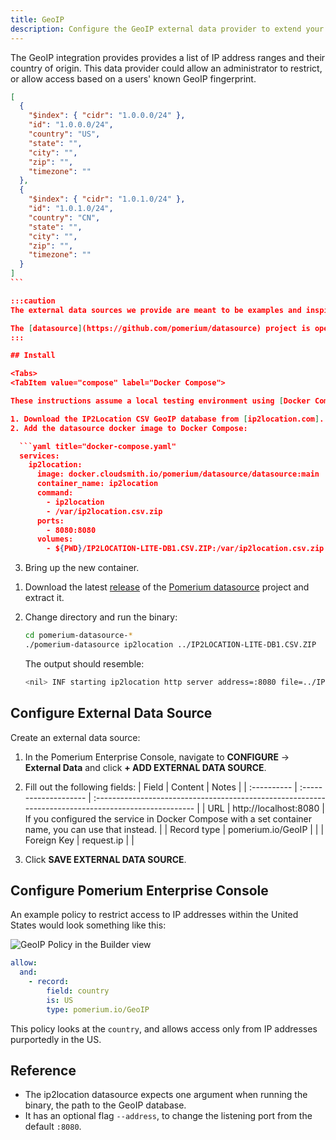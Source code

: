 ```yaml
---
title: GeoIP
description: Configure the GeoIP external data provider to extend your access policies.
---
```



The GeoIP integration provides provides a list of IP address ranges and their country of origin. This data provider could allow an administrator to restrict, or allow access based on a users' known GeoIP fingerprint.

````json title="Example"
[
  {
    "$index": { "cidr": "1.0.0.0/24" },
    "id": "1.0.0.0/24",
    "country": "US",
    "state": "",
    "city": "",
    "zip": "",
    "timezone": ""
  },
  {
    "$index": { "cidr": "1.0.1.0/24" },
    "id": "1.0.1.0/24",
    "country": "CN",
    "state": "",
    "city": "",
    "zip": "",
    "timezone": ""
  }
]
```

:::caution
The external data sources we provide are meant to be examples and inspiration for users to create their own data sources. We won't maintain these integrations in perpituity, and changes to the APIs they interact with may break them in the future.

The [datasource](https://github.com/pomerium/datasource) project is open-source, and if the community wishes to provide contributions to keep it working in the future, we will shepherd those updates.
:::

## Install

<Tabs>
<TabItem value="compose" label="Docker Compose">

These instructions assume a local testing environment using [Docker Compose]. Adjust as needed for your deployment environment.

1. Download the IP2Location CSV GeoIP database from [ip2location.com].
2. Add the datasource docker image to Docker Compose:

  ```yaml title="docker-compose.yaml"
  services:
    ip2location:
      image: docker.cloudsmith.io/pomerium/datasource/datasource:main
      container_name: ip2location
      command:
        - ip2location
        - /var/ip2location.csv.zip
      ports:
        - 8080:8080
      volumes:
        - ${PWD}/IP2LOCATION-LITE-DB1.CSV.ZIP:/var/ip2location.csv.zip
````

3. Bring up the new container.

</TabItem>
<TabItem value="binary" label="Local Binary">

1. Download the latest [release] of the [Pomerium datasource] project and extract it.
2. Change directory and run the binary:

   ```sh
   cd pomerium-datasource-*
   ./pomerium-datasource ip2location ../IP2LOCATION-LITE-DB1.CSV.ZIP
   ```

   The output should resemble:

   ```sh
   <nil> INF starting ip2location http server address=:8080 file=../IP2LOCATION-LITE-DB1.CSV.ZIP
   ```

</TabItem>
</Tabs>

## Configure External Data Source

Create an external data source:

1. In the Pomerium Enterprise Console, navigate to **CONFIGURE** → **External Data** and click **+ ADD EXTERNAL DATA SOURCE**.
2. Fill out the following fields:
   | Field | Content | Notes |
   | :---------- | :-------------------- | :--------------------------------------------------------------------------------------------------- |
   | URL | http://localhost:8080 | If you configured the service in Docker Compose with a set container name, you can use that instead. |
   | Record type | pomerium.io/GeoIP | |
   | Foreign Key | request.ip | |

3. Click **SAVE EXTERNAL DATA SOURCE**.

## Configure Pomerium Enterprise Console

An example policy to restrict access to IP addresses within the United States would look something like this:

<Tabs>
<TabItem value="builder" label="Builder">

![GeoIP Policy in the Builder view](./img/geoip-policy.png)

</TabItem>
<TabItem value="editor" label="Editor">

```yaml showLineNumbers
allow:
  and:
    - record:
        field: country
        is: US
        type: pomerium.io/GeoIP
```

</TabItem>
</Tabs>

This policy looks at the `country`, and allows access only from IP addresses purportedly in the US.

## Reference

- The ip2location datasource expects one argument when running the binary, the path to the GeoIP database.
- It has an optional flag `--address`, to change the listening port from the default `:8080`.

[docker compose]: https://docs.docker.com/compose/
[ip2location.com]: https://www.ip2location.com/
[pomerium datasource]: https://github.com/pomerium/datasource
[release]: https://github.com/pomerium/datasource/releases

